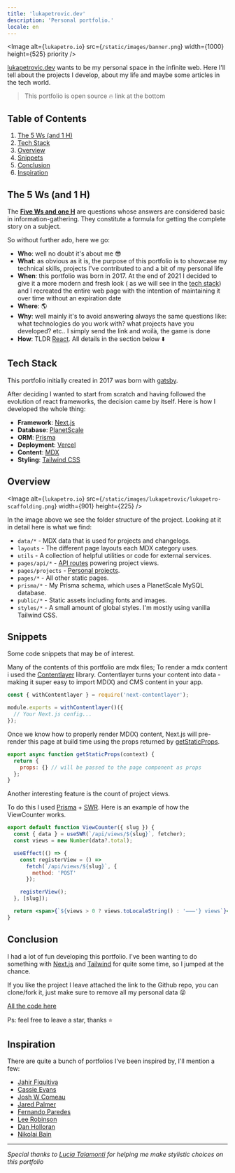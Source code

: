 ```yaml
---
title: 'lukapetrovic.dev'
description: 'Personal portfolio.'
locale: en
---
```


<Image
  alt={`lukapetro.io`}
  src={`/static/images/banner.png`}
  width={1000}
  height={525}
  priority
/>

[lukapetrovic.dev](https://www.lukapetrovic.dev/) wants to be my personal space in the infinite web.
Here I'll tell about the projects I develop, about my life and maybe some articles in the tech world.

> This portfolio is open source 🔥 link at the bottom

## Table of Contents

1.  [The 5 Ws (and 1 H)](/projects/lukapetrovic#the-5-ws-and-1-h)
2.  [Tech Stack](/projects/lukapetrovic#tech-stack)
3.  [Overview](/projects/lukapetrovic#overview)
4.  [Snippets](/projects/lukapetrovic#snippets)
5.  [Conclusion](/projects/lukapetrovic#conclusion)
6.  [Inspiration](/projects/lukapetrovic#inspiration)

## The 5 Ws (and 1 H)

The [**Five Ws and one H**](https://www.workfront.com/blog/project-management-101-the-5-ws-and-1-h-that-should-be-asked-of-every-project) are questions whose answers are considered basic in information-gathering.
They constitute a formula for getting the complete story on a subject.

So without further ado, here we go:

- **Who**: well no doubt it's about me 😎
- **What**: as obvious as it is, the purpose of this portfolio is to showcase my technical skills, projects I've contributed to and a bit of my personal life
- **When**: this portfolio was born in 2017. At the end of 2021 I decided to give it a more modern and fresh look ( as we will see in the [tech stack](/projects/lukapetrovic#tech-stack))
  and I recreated the entire web page with the intention of maintaining it over time without an expiration date
- **Where**: 🌎
- **Why**: well mainly it's to avoid answering always the same questions like: what technologies do you work with? what projects have you developed? etc.. I simply send the link and woilà, the game is done
- **How**: TLDR [React](https://reactjs.org/). All details in the section below ⬇️

## Tech Stack

This portfolio initially created in 2017 was born with [gatsby](https://www.gatsbyjs.com/).

After deciding I wanted to start from scratch and having followed the evolution of react frameworks,
the decision came by itself. Here is how I developed the whole thing:

- **Framework**: [Next.js](https://nextjs.org/)
- **Database**: [PlanetScale](https://planetscale.com)
- **ORM**: [Prisma](https://prisma.io/)
- **Deployment**: [Vercel](https://vercel.com)
- **Content**: [MDX](https://github.com/mdx-js/mdx)
- **Styling**: [Tailwind CSS](https://tailwindcss.com/)

## Overview

<Image
  alt={`lukapetro.io`}
  src={`/static/images/lukapetrovic/lukapetro-scaffolding.png`}
  width={901}
  height={225}
/>

In the image above we see the folder structure of the project. Looking at it in detail here is what we find:

- `data/*` - MDX data that is used for projects and changelogs.
- `layouts` - The different page layouts each MDX category uses.
- `utils` - A collection of helpful utilities or code for external services.
- `pages/api/*` - [API routes](https://nextjs.org/docs/api-routes/introduction) powering project views.
- `pages/projects` - [Personal projects](https://www.lukapetrovic.dev/projects).
- `pages/*` - All other static pages.
- `prisma/*` - My Prisma schema, which uses a PlanetScale MySQL database.
- `public/*` - Static assets including fonts and images.
- `styles/*` - A small amount of global styles. I'm mostly using vanilla Tailwind CSS.

## Snippets

Some code snippets that may be of interest.

Many of the contents of this portfolio are mdx files; To render a mdx content i used the [Contentlayer](https://www.npmjs.com/package/contentlayer) library.
Contentlayer turns your content into data - making it super easy to import MD(X) and CMS content in your app.

```jsx
const { withContentlayer } = require('next-contentlayer');

module.exports = withContentlayer()({
  // Your Next.js config...
});
```

Once we know how to properly render MD(X) content, Next.js will pre-render this page at build time using the props returned by
[getStaticProps](https://nextjs.org/docs/basic-features/data-fetching/get-static-props).

```jsx
export async function getStaticProps(context) {
  return {
    props: {} // will be passed to the page component as props
  };
}
```

Another interesting feature is the count of project views.

To do this I used [Prisma](https://www.prisma.io/) + [SWR](https://www.npmjs.com/package/swr).
Here is an example of how the ViewCounter works.

```jsx
export default function ViewCounter({ slug }) {
  const { data } = useSWR(`/api/views/${slug}`, fetcher);
  const views = new Number(data?.total);

  useEffect(() => {
    const registerView = () =>
      fetch(`/api/views/${slug}`, {
        method: 'POST'
      });

    registerView();
  }, [slug]);

  return <span>{`${views > 0 ? views.toLocaleString() : '–––'} views`}</span>;
}
```

## Conclusion

I had a lot of fun developing this portfolio. I've been wanting to do something with [Next.js](https://nextjs.org/) and [Tailwind](https://tailwindcss.com/) for quite some time, so I jumped at the chance.

If you like the project I leave attached the link to the Github repo, you can clone/fork it, just make sure to remove all my personal data 😝

[All the code here](https://github.com/Lukapetro/lukapetro.io)

Ps: feel free to leave a star, thanks ⭐

## Inspiration

There are quite a bunch of portfolios I've been inspired by, I'll mention a few:

- [Jahir Fiquitiva](https://jahir.dev/)
- [Cassie Evans](https://www.cassie.codes/)
- [Josh W Comeau](https://www.joshwcomeau.com/)
- [Jared Palmer](https://jaredpalmer.com/)
- [Fernando Paredes](https://fdp.io/)
- [Lee Robinson](https://leerob.io/)
- [Dan Holloran](https://danholloran.me/)
- [Nikolai Bain](https://www.nikolaibain.com/)

---

_Special thanks to [Lucia Talamonti](https://read.cv/luciatalamonti) for helping me make stylistic choices on this portfolio_
